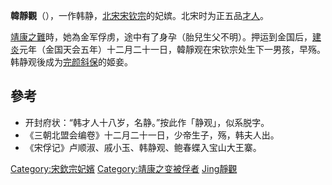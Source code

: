 '''韓靜觀'''（{{bd|?||?||catIdx=Han韓靜觀}}），一作韩静，[[北宋|北宋]][[宋钦宗|宋钦宗]]的妃嫔。北宋时为正五品[[才人|才人]]。

[[靖康之難|靖康之難]]時，她為金军俘虏，途中有了身孕（胎兒生父不明）。押运到金国后，[[建炎|建炎]]元年（金国天会五年）十二月二十一日，韓靜观在宋钦宗处生下一男孩，早殇。韩静观後成为[[完颜斜保|完颜斜保]]的姬妾。

==參考==
*开封府状：“韩才人十八岁，名静。”按此作「静观」，似系脱字。
*《三朝北盟会编卷》十二月二十一日，少帝生子，殇，韩夫人出。
*《宋俘记》卢顺淑、戚小玉、韩静观、鲍春蝶入宝山大王寨。

{{DEFAULTSORT:Han韓靜觀}}
[[Category:宋欽宗妃嬪|Category:宋欽宗妃嬪]]
[[Category:靖康之变被俘者|Category:靖康之变被俘者]]
[[Category:韩姓|Jing靜觀]]